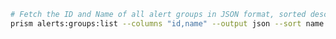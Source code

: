 ```bash
# Fetch the ID and Name of all alert groups in JSON format, sorted descending by name
prism alerts:groups:list --columns "id,name" --output json --sort name
```
